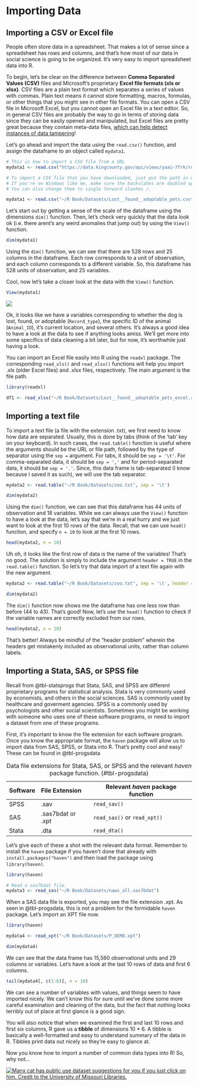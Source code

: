 # Importing Data {#sec-dataimp}

## Importing a CSV or Excel file

People often store data in a spreadsheet. That makes a lot of sense since a spreadsheet has rows and columns, and that's how most of our data in social science is going to be organized. It's very easy to import spreadsheet data into R.

To begin, let's be clear on the difference between **Comma Separated Values (CSV)** files and Microsoft's proprietary **Excel file formats (xls or xlsx)**. CSV files are a plain text format which separates a series of values with commas. Plain text means it cannot store formatting, macros, formulas, or other things that you might see in other file formats. You can open a CSV file in Microsoft Excel, but you cannot open an Excel file in a text editor. So, in general CSV files are probably the way to go in terms of storing data since they can be easily opened and manipulated, but Excel files are pretty great because they contain meta-data files, [which can help detect instances of data tampering](https://datacolada.org/109)!

Let's go ahead and import the data using the `read.csv()` function, and assign the dataframe to an object called `mydata1`.

```{r, eval = T, message=F, warning=F}

# This is how to import a CSV file from a URL
mydata1 <- read.csv("https://data.kingcounty.gov/api/views/yaai-7frk/rows.csv?accessType=DOWNLOAD")

# To import a CSV file that you have downloaded, just put the path in where the URL went above. 
# If you're on Windows like me, make sure the backslahes are doubled up like this \\. 
# You can also change them to single forward slashes /. 

mydata1 <- read.csv("~/R Book/Datasets/Lost__found__adoptable_pets.csv")

```

Let's start out by getting a sense of the scale of the dataframe using the dimensions `dim()` function. Then, let's check very quickly that the data look ok (i.e. there arent's any weird anomalies that jump out) by using the `View()` function.

```{r}
dim(mydata1)
```

Using the `dim()` function, we can see that there are 528 rows and 25 columns in the dataframe. Each row corresponds to a unit of observation, and each column corresponds to a different variable. So, this dataframe has 528 units of observation, and 25 variables.

Cool, now let's take a closer look at the data with the `View()` function.

```{r, eval = FALSE}
View(mydata1)
```

![](Images/dogsdf.png)

Ok, it looks like we have a variables corresponding to whether the dog is lost, found, or adoptable (`Record_type`), the specific ID of the animal (`Animal_ID`), it's current location, and several others. It's always a good idea to have a look at the data to see if anything looks amiss. We'll get more into some specifics of data cleaning a bit later, but for now, it's worthwhile just having a look.

You can import an Excel file easily into R using the `readxl` package. The corresponding `read_xls()` and `read_xlsx()` functions will help you import .xls (older Excel files) and .xlsx files, respectively. The main argument is the file path.

```{r, warning = F}
library(readxl)

df1 <- read_xlsx("~/R Book/Datasets/Lost__found__adoptable_pets_excel.xlsx")

```

## Importing a text file

To import a text file (a file with the extension .txt), we first need to know how data are separated. Usually, this is done by tabs (think of the 'tab' key on your keyboard). In such cases, the `read.table()` function is useful where the arguments should be the URL or file path, followed by the type of separator using the `sep =` argument. For tabs, it should be `sep = '\t'`. For comma-separated data, it should be `sep = ','` and for period-separated data, it should be `sep = '.'`. Since, this data frame is tab-separated (I know because I saved it as such), we will use the tab separator.

```{r, message = F}
mydata2 <- read.table("~/R Book/Datasets/zoo.txt", sep = '\t')

dim(mydata2)
```

Using the `dim()` function, we can see that this dataframe has 44 units of observation and 18 variables. While we can always use the `View()` function to have a look at the data, let's say that we're in a real hurry and we just want to look at the first 10 rows of the data. Recall, that we can use `head()` function, and specify `n = 10` to look at the first 10 rows.

```{r}

head(mydata2, n = 10)
```

Uh oh, it looks like the first row of data is the name of the variables! That's no good. The solution is simply to include the argument `header = TRUE` in the `read.table()` function. So let's try that data import of a text file again with the new argument.

```{r}
mydata2 <- read.table("~/R Book/Datasets/zoo.txt", sep = '\t', header = TRUE)

dim(mydata2)
```

The `dim()` function now shows me the dataframe has one less row than before (44 to 43). That's good! Now, let's use the `head()` function to check if the variable names are correctly excluded from our rows.

```{r}
head(mydata2, n = 10)
```

That's better! Always be mindful of the "header problem" wherein the headers get mistakenly included as observational units, rather than column labels.

## Importing a Stata, SAS, or SPSS file

Recall from @tbl-statsprogs that Stata, SAS, and SPSS are different proprietary programs for statistical analysis. Stata is very commonly used by economists, and others in the social sciences. SAS is commonly used by healthcare and goverment agencies. SPSS is a commonly used by psychologists and other social scientists. Sometimes you might be working with someone who uses one of these software programs, or need to import a dataset from one of these programs.

First, it's important to know the file extension for each software program. Once you know the appropriate format, the `haven` package will allow us to import data from SAS, SPSS, or Stata into R. That's pretty cool and easy! These can be found in @tbl-progsdata

| Software | File Extension    | Relevant *haven* package function |
|----------|:------------------|-----------------------------------|
| SPSS     | .sav              | `read_sav()`                      |
| SAS      | .sas7bdat or .xpt | `read_sas()` or `read_xpt()`      |
| Stata    | .dta              | `read_dta()`                      |

: Data file extensions for Stata, SAS, or SPSS and the relevant *haven* package function. {#tbl-progsdata}

Let's give each of these a shot with the relevant data format. Remember to install the `haven` package if you haven't done that already with `install.packages("haven")` and then load the package using `library(haven)`.

```{r, warning = FALSE, eval = FALSE}
library(haven)

# Read a sas7bdat file.
mydata3 <- read_sas("~/R Book/Datasets/naws_all.sas7bdat")


```

When a SAS data file is exported, you may see the file extension .xpt. As seen in @tbl-progsdata, this is not a problem for the formidable `haven` package. Let's import an XPT file now.

```{r}
library(haven)

mydata4 <- read_xpt("~/R Book/Datasets/P_DEMO.xpt")

dim(mydata4)
```

We can see that the data frame has 15,560 observational units and 29 columns or variables. Let's have a look at the last 10 rows of data and first 6 columns.

```{r}
tail(mydata4[, c(1:6)], n = 10)
```

We can see a number of variables with values, and things seem to have imported nicely. We can't know this for sure until we've done some more careful examination and cleaning of the data, but the fact that nothing looks terribly out of place at first glance is a good sign.

You will also notice that when we examined the first and last 10 rows and first six columns, R gave us a **tibble** of dimensions 10 \* 6. A tibble is basically a well-formatted and easy to understand summary of the data in R. Tibbles print data out nicely so they're easy to glance at.

Now you know how to import a number of common data types into R! So, why not...

[![Manx cat has public use dataset suggestions for you if you just click on him. Credit to the University of Missouri Libraries.](Images/manx2.png){fig-align="left"}](https://libraryguides.missouri.edu/datasets/public-use)
